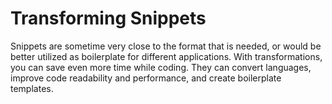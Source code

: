 # Transforming Snippets
Snippets are sometime very close to the format that is needed, or would be better utilized as boilerplate for different applications. With transformations, you can save even more time while coding. They can convert languages, improve code readability and performance, and create boilerplate templates.

>